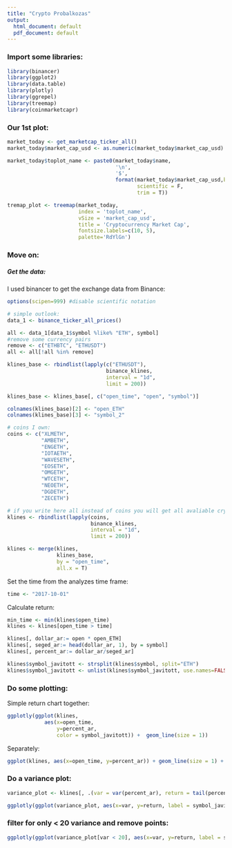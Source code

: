 ```yaml
---
title: "Crypto Probalkozas"
output:
  html_document: default
  pdf_document: default
---
```

### Import some libraries:
```r
library(binancer)
library(ggplot2)
library(data.table)
library(plotly)
library(ggrepel)
library(treemap)
library(coinmarketcapr)
```

### Our 1st plot:
```r
market_today <- get_marketcap_ticker_all()
market_today$market_cap_usd <- as.numeric(market_today$market_cap_usd)

market_today$toplot_name <- paste0(market_today$name,
                                   '\n',
                                   '$',
                                   format(market_today$market_cap_usd,big.mark = ',',
                                          scientific = F,
                                          trim = T))

tremap_plot <- treemap(market_today,
                       index = 'toplot_name',
                       vSize = 'market_cap_usd',
                       title = 'Cryptocurrency Market Cap',
                       fontsize.labels=c(10, 5),
                       palette='RdYlGn')
```

### Move on:

##### Get the data:

I used binancer to get the exchange data from Binance:

```r
options(scipen=999) #disable scientific notation

# simple outlook:
data_1 <- binance_ticker_all_prices()

all <- data_1[data_1$symbol %like% "ETH", symbol]
#remove some currency pairs
remove <- c("ETHBTC", "ETHUSDT") 
all <- all[!all %in% remove]

klines_base <- rbindlist(lapply(c("ETHUSDT"),
                                binance_klines,
                                interval = "1d",
                                limit = 200))

klines_base <- klines_base[, c("open_time", "open", "symbol")]

colnames(klines_base)[2] <- "open_ETH"
colnames(klines_base)[3] <- "symbol_2"

# coins I own:
coins <- c("XLMETH",
           "AMBETH",
           "ENGETH",
           "IOTAETH",
           "WAVESETH",
           "EOSETH",
           "OMGETH",
           "WTCETH",
           "NEOETH",
           "DGDETH",
           "ZECETH")

# if you write here all instead of coins you will get all avaliable cryptocurrencies from Binance
klines <- rbindlist(lapply(coins,
                           binance_klines,
                           interval = "1d",
                           limit = 200))

klines <- merge(klines,
                klines_base,
                by = "open_time",
                all.x = T)
```

Set the time from the analyzes time frame:

```r
time <- "2017-10-01"
```

Calculate return:
```r
min_time <- min(klines$open_time)
klines <- klines[open_time > time]

klines[, dollar_ar:= open * open_ETH]
klines[, seged_ar:= head(dollar_ar, 1), by = symbol]
klines[, percent_ar:= dollar_ar/seged_ar]

klines$symbol_javitott <- strsplit(klines$symbol, split="ETH")
klines$symbol_javitott <- unlist(klines$symbol_javitott, use.names=FALSE)
```

### Do some plotting:

Simple return chart together:

```r
ggplotly(ggplot(klines,
            aes(x=open_time,
                y=percent_ar,
                color = symbol_javitott)) +  geom_line(size = 1))
```

Separately:

```r
ggplot(klines, aes(x=open_time, y=percent_ar)) + geom_line(size = 1) + facet_wrap(~symbol_javitott, scales = "free_y") + geom_smooth()
```

### Do a variance plot:
```r
variance_plot <- klines[, .(var = var(percent_ar), return = tail(percent_ar, 1)), by = symbol_javitott]

ggplotly(ggplot(variance_plot, aes(x=var, y=return, label = symbol_javitott)) + geom_point(size = 3) + geom_text() + geom_smooth(method = "lm"))
```

### filter for only < 20 variance and remove points:
```r
ggplotly(ggplot(variance_plot[var < 20], aes(x=var, y=return, label = symbol_javitott)) + geom_text() + geom_smooth(method = "lm"))
```

